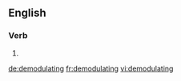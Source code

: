 
==English==

===Verb===
{{head|en|present participle}}

# {{present participle of|demodulate|lang=en}}

[[de:demodulating]]
[[fr:demodulating]]
[[vi:demodulating]]